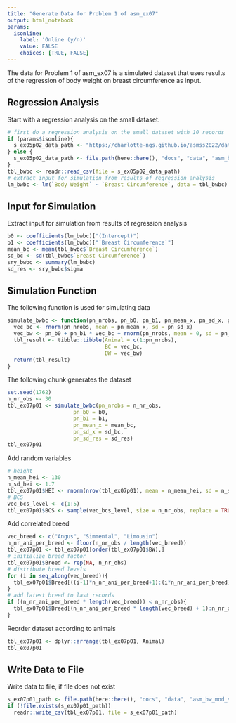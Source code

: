 ```yaml
---
title: "Generate Data for Problem 1 of asm_ex07"
output: html_notebook
params:
  isonline:
    label: 'Online (y/n)'
    value: FALSE
    choices: [TRUE, FALSE]
---
```


The data for Problem 1 of asm_ex07 is a simulated dataset that uses results of the regression of body weight on breast circumference as input. 


## Regression Analysis
Start with a regression analysis on the small dataset.

```r
# first do a regression analysis on the small dataset with 10 records
if (params$isonline){
  s_ex05p02_data_path <- "https://charlotte-ngs.github.io/asmss2022/data/asm_bw_flem.csv"
} else {
  s_ex05p02_data_path <- file.path(here::here(), "docs", "data", "asm_bw_flem.csv")
}
tbl_bwbc <- readr::read_csv(file = s_ex05p02_data_path)
# extract input for simulation from results of regression analysis
lm_bwbc <- lm(`Body Weight` ~ `Breast Circumference`, data = tbl_bwbc)
```


## Input for Simulation
Extract input for simulation from results of regression analysis

```r
b0 <- coefficients(lm_bwbc)["(Intercept)"]
b1 <- coefficients(lm_bwbc)["`Breast Circumference`"]
mean_bc <- mean(tbl_bwbc$`Breast Circumference`)
sd_bc <- sd(tbl_bwbc$`Breast Circumference`)
sry_bwbc <- summary(lm_bwbc)
sd_res <- sry_bwbc$sigma
```


## Simulation Function
The following function is used for simulating data

```r
simulate_bwbc <- function(pn_nrobs, pn_b0, pn_b1, pn_mean_x, pn_sd_x, pn_sd_res){
  vec_bc <- rnorm(pn_nrobs, mean = pn_mean_x, sd = pn_sd_x)
  vec_bw <- pn_b0 + pn_b1 * vec_bc + rnorm(pn_nrobs, mean = 0, sd = pn_sd_res)
  tbl_result <- tibble::tibble(Animal = c(1:pn_nrobs),
                               BC = vec_bc,
                               BW = vec_bw)
  return(tbl_result)
}
```

The following chunk generates the dataset

```r
set.seed(1762)
n_nr_obs <- 30
tbl_ex07p01 <- simulate_bwbc(pn_nrobs = n_nr_obs, 
                     pn_b0 = b0, 
                     pn_b1 = b1, 
                     pn_mean_x = mean_bc, 
                     pn_sd_x = sd_bc, 
                     pn_sd_res = sd_res)
tbl_ex07p01
```

Add random variables

```r
# height
n_mean_hei <- 130
n_sd_hei <- 1.7
tbl_ex07p01$HEI <- rnorm(nrow(tbl_ex07p01), mean = n_mean_hei, sd = n_sd_hei)
# BCS
vec_bcs_level <- c(1:5)
tbl_ex07p01$BCS <- sample(vec_bcs_level, size = n_nr_obs, replace = TRUE)
```

Add correlated breed

```r
vec_breed <- c("Angus", "Simmental", "Limousin")
n_nr_ani_per_breed <- floor(n_nr_obs / length(vec_breed))
tbl_ex07p01 <- tbl_ex07p01[order(tbl_ex07p01$BW),]
# initialize breed factor
tbl_ex07p01$Breed <- rep(NA, n_nr_obs)
# distribute breed levels
for (i in seq_along(vec_breed)){
  tbl_ex07p01$Breed[((i-1)*n_nr_ani_per_breed+1):(i*n_nr_ani_per_breed)] <- vec_breed[i]  
}
# add latest breed to last records
if ((n_nr_ani_per_breed * length(vec_breed)) < n_nr_obs){
  tbl_ex07p01$Breed[(n_nr_ani_per_breed * length(vec_breed) + 1):n_nr_obs] <- vec_breed[length(vec_breed)]
}
```

Reorder dataset according to animals

```r
tbl_ex07p01 <- dplyr::arrange(tbl_ex07p01, Animal)
tbl_ex07p01
```


## Write Data to File
Write data to file, if file does not exist

```r
s_ex07p01_path <- file.path(here::here(), "docs", "data", "asm_bw_mod_sel.csv")
if (!file.exists(s_ex07p01_path))
  readr::write_csv(tbl_ex07p01, file = s_ex07p01_path)
```


